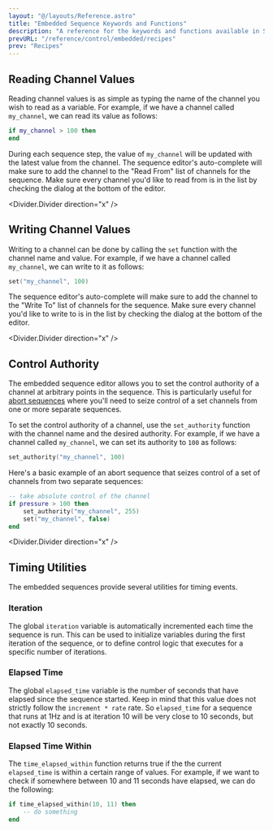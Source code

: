 ```yaml
---
layout: "@/layouts/Reference.astro"
title: "Embedded Sequence Keywords and Functions"
description: "A reference for the keywords and functions available in Synnax's embedded sequence editor."
prevURL: "/reference/control/embedded/recipes"
prev: "Recipes"
---
```



## Reading Channel Values

Reading channel values is as simple as typing the name of the channel you wish to read
as a variable. For example, if we have a channel called `my_channel`, we can read its
value as follows:

```lua
if my_channel > 100 then
end
```

During each sequence step, the value of `my_channel` will be updated with the latest
value from the channel. The sequence editor's auto-complete will make sure to add
the channel to the "Read From" list of channels for the sequence. Make sure every
channel you'd like to read from is in the list by checking the dialog at the bottom
of the editor.

<Divider.Divider direction="x" />

## Writing Channel Values

Writing to a channel can be done by calling the `set` function with the channel name
and value. For example, if we have a channel called `my_channel`, we can write to it
as follows:

```lua
set("my_channel", 100)
```

The sequence editor's auto-complete will make sure to add the channel to the "Write To"
list of channels for the sequence. Make sure every channel you'd like to write to is
in the list by checking the dialog at the bottom of the editor.

<Divider.Divider direction="x" />

## Control Authority

The embedded sequence editor allows you to set the control authority of a channel at
arbitrary points in the sequence. This is particularly useful for [abort
sequences](/reference/control/embedded/recipes#abort-sequence) where you'll need to
seize control of a set channels from one or more separate sequences.

To set the control authority of a channel, use the `set_authority` function with the
channel name and the desired authority. For example, if we have a channel called
`my_channel`, we can set its authority to `100` as follows:

```lua
set_authority("my_channel", 100)
```

Here's a basic example of an abort sequence that seizes control of a set of channels
from two separate sequences:

```lua
-- take absolute control of the channel
if pressure > 100 then
    set_authority("my_channel", 255)
    set("my_channel", false)
end
```

<Divider.Divider direction="x" />

## Timing Utilities

The embedded sequences provide several utilities for timing events.

### Iteration

The global `iteration` variable is automatically incremented each time the sequence is
run. This can be used to initialize variables during the first iteration of the
sequence, or to define control logic that executes for a specific number of iterations.

### Elapsed Time

The global `elapsed_time` variable is the number of seconds that have elapsed since the
sequence started. Keep in mind that this value does not strictly follow the `increment *
rate` rate. So `elapsed_time` for a sequence that runs at 1Hz and is at iteration 10
will be very close to 10 seconds, but not exactly 10 seconds.

### Elapsed Time Within

The `time_elapsed_within` function returns true if the the current `elapsed_time` is
within a certain range of values. For example, if we want to check if somewhere between
10 and 11 seconds have elapsed, we can do the following:

```lua
if time_elapsed_within(10, 11) then
    -- do something
end
```
